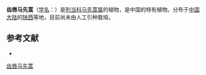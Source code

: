 {{Speciesbox
| name = 齿唇马先蒿
| status = 
| status_system = 
| image =
| genus = Pedicularis
| species = odontochila
| authority = Diels
}}

'''齿唇马先蒿'''（[[学名|学名]]：{{lang|la|''Pedicularis odontochila''}}）是[[列当科|列当科]][[马先蒿属|马先蒿属]]的植物，是中国的特有植物。分布于[[中国大陆|中国大陆]]的[[陕西|陕西]]等地，目前尚未由人工引种栽培。

== 参考文献 ==
<div class="references-small">
* {{cite web| url =http://www.bioinfo.cn/db05/KmzwSpecies.php?action=view&id=21416| title =齿唇马先蒿| work =《中国高等植物数据库全库》| publisher =中国科学院微生物研究所| author =昆明植物研究所| accessdate =2009-02-25| deadurl =yes| archiveurl =https://web.archive.org/web/20160305033225/http://www.bioinfo.cn/db05/KmzwSpecies.php?action=view&id=21416| archivedate =2016-03-05}}
</div>
{{Taxonbar|from=Q11180379}}

[[Category:马先蒿属|齿唇马先蒿]]


{{植物小作品}}